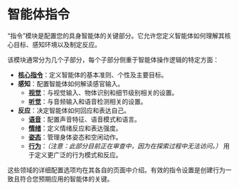 # 智能体指令

“指令”模块是配置您的具身智能体的关键部分。它允许您定义智能体如何理解其核心目标、感知环境以及制定反应。

该模块通常分为几个子部分，每个子部分侧重于智能体操作逻辑的特定方面：

- **[核心指令](./instructions-core.mdx)**：定义智能体的基本准则、个性及主要目标。
- **感知**：配置智能体如何解读感官输入。
    - **[视觉](./instructions-vision.mdx)**：与视觉输入、物体识别和细节级别相关的设置。
    - **[听觉](./instructions-hearing.mdx)**：与音频输入和语音检测相关的设置。
- **反应**：决定智能体如何回应和表达自己。
    - **[语音](./instructions-speech.mdx)**：配置声音特征、语音模式和语言。
    - **[情绪](./instructions-emotion.mdx)**：定义情绪反应和表达强度。
    - **[姿态](./instructions-gesture.mdx)**：管理身体姿态和空闲动作。
    - **[行为](./instructions-behavior.mdx)**：*（注意：此部分目前正在审查中，因为在探索过程中无法访问。）* 用于定义更广泛的行为模式和反应。

这些领域的详细配置选项均在其各自的页面中介绍。有效的指令设置是创建行为一致且符合您预期应用的智能体的关键。

